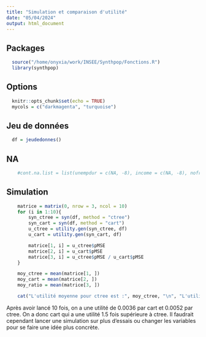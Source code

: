 ```yaml
---
title: "Simulation et comparaison d'utilité"
date: "05/04/2024"
output: html_document
---
```


## Packages
```r
  source("/home/onyxia/work/INSEE/Synthpop/Fonctions.R")
  library(synthpop)
```

## Options
```r
  knitr::opts_chunk$set(echo = TRUE)
  mycols = c("darkmagenta", "turquoise")
```

## Jeu de données
```r
  df = jeudedonnes()
```

## NA
```r
    #cont.na.list = list(unempdur = c(NA, -8), income = c(NA, -8), nofriend = c(NA, -8), nociga = c(NA, -8), wkabdur = c(NA, -8))
```

## Simulation
```r
    matrice = matrix(0, nrow = 3, ncol = 10)
    for (i in 1:10){
        syn_ctree = syn(df, method = "ctree")
        syn_cart = syn(df, method = "cart")
        u_ctree = utility.gen(syn_ctree, df)
        u_cart = utility.gen(syn_cart, df)

        matrice[1, i] = u_ctree$pMSE
        matrice[2, i] = u_cart$pMSE
        matrice[3, i] = u_ctree$pMSE / u_cart$pMSE
    }

    moy_ctree = mean(matrice[1, ])
    moy_cart = mean(matrice[2, ])
    moy_ratio = mean(matrice[3, ])

    cat("L'utilité moyenne pour ctree est :", moy_ctree, "\n", "L'utilité moyenne pour cart :", moy_cart, "\n", "Le ratio moyen entre ctree est cart est de :", moy_ratio)
```
Après avoir lancé 10 fois, on a une utilité de 0.0036 par cart et 0.0052 par ctree. On a donc cart qui a une utilité 1.5 fois supérieure à ctree.
Il faudrait cependant lancer une simulation sur plus d'essais ou changer les variables pour se faire une idée plus concrète.